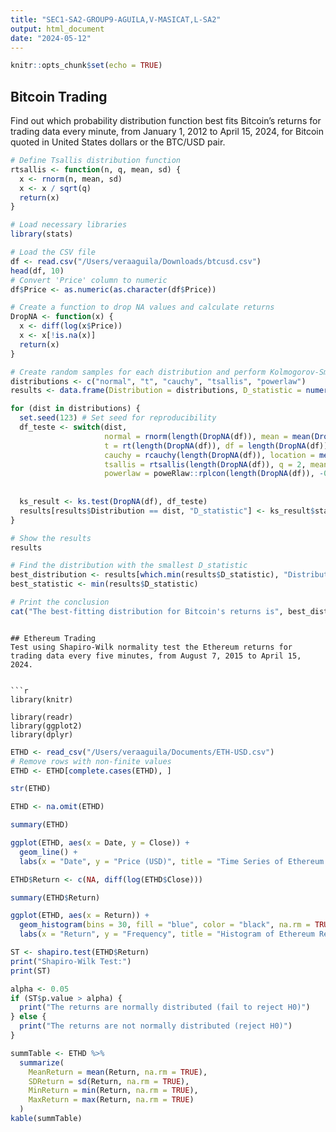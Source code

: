 ```yaml
---
title: "SEC1-SA2-GROUP9-AGUILA,V-MASICAT,L-SA2"
output: html_document
date: "2024-05-12"
---
```


```r
knitr::opts_chunk$set(echo = TRUE)
```

## Bitcoin Trading

Find out which probability distribution function best fits Bitcoin’s returns for trading data every minute, from January 1, 2012 to April 15, 2024, for Bitcoin quoted in United States dollars or the BTC/USD pair. 

```r
# Define Tsallis distribution function
rtsallis <- function(n, q, mean, sd) {
  x <- rnorm(n, mean, sd)
  x <- x / sqrt(q)
  return(x)
}

# Load necessary libraries
library(stats)

# Load the CSV file
df <- read.csv("/Users/veraaguila/Downloads/btcusd.csv")
head(df, 10)
# Convert 'Price' column to numeric
df$Price <- as.numeric(as.character(df$Price))

# Create a function to drop NA values and calculate returns
DropNA <- function(x) {
  x <- diff(log(x$Price))
  x <- x[!is.na(x)]
  return(x)
}

# Create random samples for each distribution and perform Kolmogorov-Smirnov tests
distributions <- c("normal", "t", "cauchy", "tsallis", "powerlaw")
results <- data.frame(Distribution = distributions, D_statistic = numeric(length(distributions)))

for (dist in distributions) {
  set.seed(123) # Set seed for reproducibility
  df_teste <- switch(dist,
                     normal = rnorm(length(DropNA(df)), mean = mean(DropNA(df)), sd = sd(DropNA(df))),
                     t = rt(length(DropNA(df)), df = length(DropNA(df)) - 1),
                     cauchy = rcauchy(length(DropNA(df)), location = mean(DropNA(df)), scale = sd(DropNA(df))),
                     tsallis = rtsallis(length(DropNA(df)), q = 2, mean = mean(DropNA(df)), sd = sd(DropNA(df))),
                     powerlaw = poweRlaw::rplcon(length(DropNA(df)), -0.3, sd(DropNA(df))))
  
  
  ks_result <- ks.test(DropNA(df), df_teste)
  results[results$Distribution == dist, "D_statistic"] <- ks_result$statistic
}

# Show the results
results

# Find the distribution with the smallest D_statistic
best_distribution <- results[which.min(results$D_statistic), "Distribution"]
best_statistic <- min(results$D_statistic)

# Print the conclusion
cat("The best-fitting distribution for Bitcoin's returns is", best_distribution, "with a D_statistic of", best_statistic, "\n")

```
```

## Ethereum Trading
Test using Shapiro-Wilk normality test the Ethereum returns for trading data every five minutes, from August 7, 2015 to April 15, 2024.


```r


library(knitr)

library(readr)
library(ggplot2)
library(dplyr)
```

```r

ETHD <- read_csv("/Users/veraaguila/Documents/ETH-USD.csv")
# Remove rows with non-finite values
ETHD <- ETHD[complete.cases(ETHD), ]

str(ETHD)

```

```r
ETHD <- na.omit(ETHD)

summary(ETHD)

ggplot(ETHD, aes(x = Date, y = Close)) +
  geom_line() +
  labs(x = "Date", y = "Price (USD)", title = "Time Series of Ethereum Prices")

ETHD$Return <- c(NA, diff(log(ETHD$Close)))

summary(ETHD$Return)

ggplot(ETHD, aes(x = Return)) +
  geom_histogram(bins = 30, fill = "blue", color = "black", na.rm = TRUE) +
  labs(x = "Return", y = "Frequency", title = "Histogram of Ethereum Returns")

ST <- shapiro.test(ETHD$Return)
print("Shapiro-Wilk Test:")
print(ST)

alpha <- 0.05
if (ST$p.value > alpha) {
  print("The returns are normally distributed (fail to reject H0)")
} else {
  print("The returns are not normally distributed (reject H0)")
}

summTable <- ETHD %>%
  summarize(
    MeanReturn = mean(Return, na.rm = TRUE),
    SDReturn = sd(Return, na.rm = TRUE),
    MinReturn = min(Return, na.rm = TRUE),
    MaxReturn = max(Return, na.rm = TRUE)
  )
kable(summTable)

```